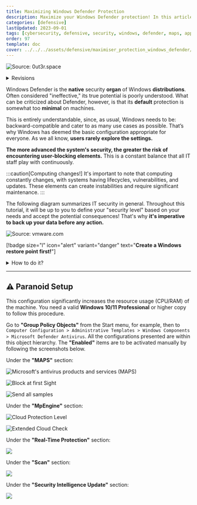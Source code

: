 ```yaml
---
title: Maximizing Windows Defender Protection
description: Maximize your Windows Defender protection! In this article, we'll explore the configuration I use to enhance the capabilities of Windows Defender and its various modules.
categories: [defensive]
lastUpdated: 2023-09-01
tags: [cybersecurity, defensive, security, windows, defender, maps, application, guard]
order: 97
template: doc
cover: ../../../assets/defensive/maximiser_protection_windows_defender/defender.webp
---
```



![Source: 0ut3r.space](../../../assets/defensive/maximiser_protection_windows_defender/defender.webp)

<details>
<summary>Revisions</summary>
Author | Date | Changes
--- | --- | ---
contactit.fr | 01/09/2023 | Initial push
</details>

Windows Defender is the **native** security **organ** of Windows **distributions**. Often considered "ineffective," its true potential is poorly understood. What can be criticized about Defender, however, is that its **default** protection is somewhat too **minimal** on machines.

This is entirely understandable, since, as usual, Windows needs to be: backward-compatible and cater to as many use cases as possible. That’s why Windows has deemed the basic configuration appropriate for everyone. As we all know, **users rarely explore the settings.**

**The more advanced the system's security, the greater the risk of encountering user-blocking elements.** This is a constant balance that all IT staff play with continuously.

:::caution[Computing changes!]
It's important to note that computing constantly changes, with systems having lifecycles, vulnerabilities, and updates. These elements can create instabilities and require significant maintenance.
:::

The following diagram summarizes IT security in general. Throughout this tutorial, it will be up to you to define your "security level" based on your needs and accept the potential consequences! That's why **it's imperative to back up your data before any action.**

![Source: vmware.com](../../../assets/defensive/maximiser_protection_windows_defender/conveniancevssec.webp)

[!badge size="l" icon="alert" variant="danger" text="**Create a Windows restore point first!**"]

<details>
<summary>How to do it?</summary>

<Steps>

1. Search for "Create a restore point" in the Windows Start menu.

   ![](../../../assets/defensive/maximiser_protection_windows_defender/pointderestauration.png)

2. Click on Create.

   ![](../../../assets/defensive/maximiser_protection_windows_defender/creer.png)

3. Name and create the restore point.

   ![](../../../assets/defensive/maximiser_protection_windows_defender/nom.png)

4. Restore point creation in progress...

   ![](../../../assets/defensive/maximiser_protection_windows_defender/progressbar.png)

5. Close the window.

   ![](../../../assets/defensive/maximiser_protection_windows_defender/finished.png)

</Steps>

</details>

---

## ⚠️ Paranoid Setup

This configuration significantly increases the resource usage (CPU/RAM) of the machine.
You need a valid **Windows 10/11 Professional** or higher copy to follow this procedure.

Go to **"Group Policy Objects"** from the Start menu, for example, then to `Computer Configuration > Administrative Templates > Windows Components > Microsoft Defender Antivirus`. All the configurations presented are within this object hierarchy. The **"Enabled"** items are to be activated manually by following the screenshots below.

Under the **"MAPS"** section:

![Microsoft's antivirus products and services (MAPS)](../../../assets/defensive/maximiser_protection_windows_defender/MAPS.png)

![Block at first Sight](../../../assets/defensive/maximiser_protection_windows_defender/blockatfirst.png)

![Send all samples](../../../assets/defensive/maximiser_protection_windows_defender/sendallsamples.png)

Under the **"MpEngine"** section:

![Cloud Protection Level](../../../assets/defensive/maximiser_protection_windows_defender/cloudprotectionlevel.png)

![Extended Cloud Check](../../../assets/defensive/maximiser_protection_windows_defender/extendeddcloudcheck.png)

Under the **"Real-Time Protection"** section:

![](../../../assets/defensive/maximiser_protection_windows_defender/realtimeprotection.png)

Under the **"Scan"** section:

![](../../../assets/defensive/maximiser_protection_windows_defender/scan.png)

Under the **"Security Intelligence Update"** section:

![](../../../assets/defensive/maximiser_protection_windows_defender/intelupdates.png)
